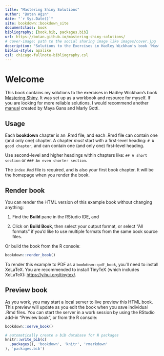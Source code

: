 ```yaml
--- 
title: "Mastering Shiny Solutions"
author: "Botan Ağın"
date: "`r Sys.Date()`"
site: bookdown::bookdown_site
documentclass: book
bibliography: [book.bib, packages.bib]
url: https://botan.github.io/mastering-shiny-solutions/
# cover-image: path to the social sharing image like images/cover.jpg
description: "Solutions to the Exercises in Hadley Wickham's book 'Mastering Shiny'"
biblio-style: apalike
csl: chicago-fullnote-bibliography.csl
---
```


# Welcome {-}

This book contains my solutions to the exercises in Hadley Wickham’s book [Mastering Shiny](https://mastering-shiny.org/index.html). It was set up as a workbook and resource for myself. If you are looking for more reliable solutions, I would recommend another [manual](https://mastering-shiny-solutions.org/) created by Maya Gans and Marly Gotti.

## Usage 

Each **bookdown** chapter is an .Rmd file, and each .Rmd file can contain one (and only one) chapter. A chapter *must* start with a first-level heading: `# A good chapter`, and can contain one (and only one) first-level heading.

Use second-level and higher headings within chapters like: `## A short section` or `### An even shorter section`.

The `index.Rmd` file is required, and is also your first book chapter. It will be the homepage when you render the book.

## Render book

You can render the HTML version of this example book without changing anything:

1. Find the **Build** pane in the RStudio IDE, and

1. Click on **Build Book**, then select your output format, or select "All formats" if you'd like to use multiple formats from the same book source files.

Or build the book from the R console:

```r
bookdown::render_book()
```

To render this example to PDF as a `bookdown::pdf_book`, you'll need to install XeLaTeX. You are recommended to install TinyTeX (which includes XeLaTeX): <https://yihui.org/tinytex/>.

## Preview book

As you work, you may start a local server to live preview this HTML book. This preview will update as you edit the book when you save individual .Rmd files. You can start the server in a work session by using the RStudio add-in "Preview book", or from the R console:

```r
bookdown::serve_book()
```


```r
# automatically create a bib database for R packages
knitr::write_bib(c(
  .packages(), 'bookdown', 'knitr', 'rmarkdown'
), 'packages.bib')
```
